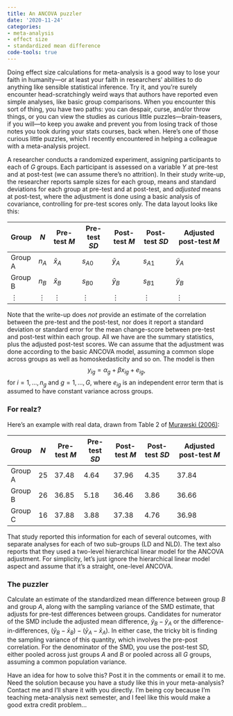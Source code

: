 ```yaml
---
title: An ANCOVA puzzler
date: '2020-11-24'
categories:
- meta-analysis
- effect size
- standardized mean difference
code-tools: true
---
```


Doing effect size calculations for meta-analysis is a good way to lose your faith in humanity---or at least your faith in researchers' abilities to do anything like sensible statistical inference. Try it, and you're surely encounter head-scratchingly weird ways that authors have reported even simple analyses, like basic group comparisons. When you encounter this sort of thing, you have two paths: you can despair, curse, and/or throw things, or you can view the studies as curious little puzzles---brain-teasers, if you will---to keep you awake and prevent you from losing track of those notes you took during your stats courses, back when. Here's one of those curious little puzzles, which I recently encountered in helping a colleague with a meta-analysis project.

A researcher conducts a randomized experiment, assigning participants to each of $G$ groups. Each participant is assessed on a variable $Y$ at pre-test and at post-test (we can assume there's no attrition). In their study write-up, the researcher reports sample sizes for each group, means and standard deviations for each group at pre-test and at post-test, and _adjusted_ means at post-test, where the adjustment is done using a basic analysis of covariance, controlling for pre-test scores only. The data layout looks like this:

| Group | $N$ | Pre-test $M$ | Pre-test $SD$ | Post-test $M$ | Post-test $SD$ | Adjusted post-test $M$    |
|-------|-----|--------------|---------------|---------------|----------------|---------------------------|
| Group A | $n_A$    | $\bar{x}_{A}$ | $s_{A0}$ | $\bar{y}_{A}$ | $s_{A1}$       | $\tilde{y}_A$          |
| Group B | $n_B$    | $\bar{x}_{B}$ | $s_{B0}$ | $\bar{y}_{B}$ | $s_{B1}$       | $\tilde{y}_B$          |
| $\vdots$    | $\vdots$ | $\vdots$      | $\vdots$ | $\vdots$      | $\vdots$       | $\vdots$           |

Note that the write-up does _not_ provide an estimate of the correlation between the pre-test and the post-test, nor does it report a standard deviation or standard error for the mean change-score between pre-test and post-test within each group. All we have are the summary statistics, plus the adjusted post-test scores. We can assume that the adjustment was done according to the basic ANCOVA model, assuming a common slope across groups as well as homoskedasticity and so on. The model is then
$$
y_{ig} = \alpha_g + \beta x_{ig} + e_{ig},
$$
for $i = 1,...,n_g$ and $g = 1,...,G$, where $e_{ig}$ is an independent error term that is assumed to have constant variance across groups. 

### For realz?

Here's an example with real data, drawn from Table 2 of [Murawski (2006)](https://doi.org/10.1080/10573560500455703): 

| Group | $N$ | Pre-test $M$ | Pre-test $SD$ | Post-test $M$ | Post-test $SD$ | Adjusted post-test $M$    |
|-------|-----|--------------|---------------|---------------|----------------|---------------------------|
| Group A | 25    | 37.48 | 4.64 | 37.96 | 4.35 | 37.84 |
| Group B | 26    | 36.85 | 5.18 | 36.46 | 3.86 | 36.66 |
| Group C | 16    | 37.88 | 3.88 | 37.38 | 4.76 | 36.98 |

That study reported this information for each of several outcomes, with separate analyses for each of two sub-groups (LD and NLD). The text also reports that they used a two-level hierarchical linear model for the ANCOVA adjustment. For simplicity, let's just ignore the hierarchical linear model aspect and assume that it's a straight, one-level ANCOVA.

### The puzzler

Calculate an estimate of the standardized mean difference between group $B$ and group $A$, along with the sampling variance of the SMD estimate, that adjusts for pre-test differences between groups. Candidates for numerator of the SMD include the adjusted mean difference, $\tilde{y}_B - \tilde{y}_A$ or the difference-in-differences, $\left(\bar{y}_B - \bar{x}_B\right) - \left(\bar{y}_A - \bar{x}_A\right)$. In either case, the tricky bit is finding the sampling variance of this quantity, which involves the pre-post correlation. For the denominator of the SMD, you use the post-test SD, either pooled across just groups $A$ and $B$ or pooled across all $G$ groups, assuming a common population variance. 

Have an idea for how to solve this? Post it in the comments or email it to me. Need the solution because you have a study like this in your meta-analysis? Contact me and I'll share it with you directly. I'm being coy because I'm teaching meta-analysis next semester, and I feel like this would make a good extra credit problem...
